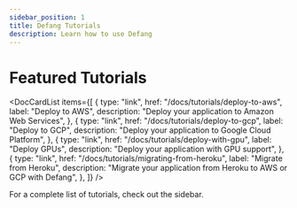 ```yaml
---
sidebar_position: 1
title: Defang Tutorials
description: Learn how to use Defang
---
```



# Featured Tutorials

<DocCardList
    items={[
        {
            type: "link",
            href: "/docs/tutorials/deploy-to-aws",
            label: "Deploy to AWS",
            description: "Deploy your application to Amazon Web Services",
        },
        {
            type: "link",
            href: "/docs/tutorials/deploy-to-gcp",
            label: "Deploy to GCP",
            description: "Deploy your application to Google Cloud Platform",
        },
        {
            type: "link",
            href: "/docs/tutorials/deploy-with-gpu",
            label: "Deploy GPUs",
            description: "Deploy your application with GPU support",
        },
        {
            type: "link",
            href: "/docs/tutorials/migrating-from-heroku",
            label: "Migrate from Heroku",
            description: "Migrate your application from Heroku to AWS or GCP with Defang",
        },
    ]}
/>

For a complete list of tutorials, check out the sidebar.
